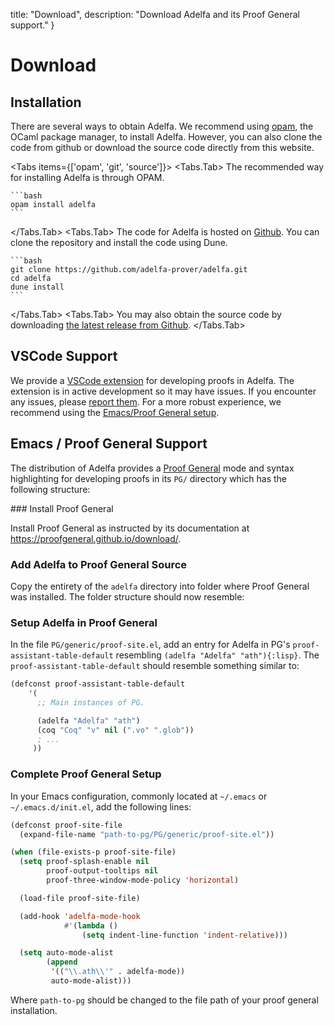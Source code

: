   title: "Download",
  description: "Download Adelfa and its Proof General support."
}


# Download

## Installation

There are several ways to obtain Adelfa. We recommend using
[opam](https://opam.ocaml.org/), the OCaml package manager, to install Adelfa.
However, you can also clone the code from github or download the source code
directly from this website.

<Tabs items={['opam', 'git', 'source']}>
  <Tabs.Tab>
    The recommended way for installing Adelfa is through OPAM.

    ```bash
    opam install adelfa
    ```
  </Tabs.Tab>
  <Tabs.Tab>
    The code for Adelfa is hosted on
    [Github](https://github.com/adelfa-prover/adelfa). You can clone the
    repository and install the code using Dune.

    ```bash
    git clone https://github.com/adelfa-prover/adelfa.git
    cd adelfa
    dune install
    ```
  </Tabs.Tab>
  <Tabs.Tab>
    You may also obtain the source code by downloading [the latest release from Github](https://github.com/adelfa-prover/adelfa/releases/latest).
  </Tabs.Tab>
</Tabs>


## VSCode Support

We provide a [VSCode
extension](https://marketplace.visualstudio.com/items?itemName=adelfa.adelfa-vscode)
for developing proofs in Adelfa. The extension is in active development so it
may have issues. If you encounter any issues, please [report
them](https://github.com/adelfa-prover/adelfa-vscode/issues). For a more robust
experience, we recommend using the [Emacs/Proof General
setup](#emacs-proof-general-support).

## Emacs / Proof General Support

The distribution of Adelfa provides a [Proof
General](https://proofgeneral.github.io/) mode and syntax highlighting for
developing proofs in its `PG/` directory which has the following structure:

<FileTree>
  <FileTree.Folder name="PG" defaultOpen>
    <FileTree.Folder name="adelfa" defaultOpen>
      <FileTree.File name="adelfa-syntax.el"/>
      <FileTree.File name="adelfa.el"/>
    </FileTree.Folder>
    <FileTree.File name="README.md"/>
  </FileTree.Folder>
</FileTree>




<Steps>
### Install Proof General

Install Proof General as instructed by its documentation at
https://proofgeneral.github.io/download/.

### Add Adelfa to Proof General Source

Copy the entirety of the `adelfa` directory into folder where Proof General was
installed. The folder structure should now resemble:

<FileTree>
  <FileTree.Folder name="adelfa" defaultOpen>
    <FileTree.File name="adelfa-syntax.el"/>
    <FileTree.File name="adelfa.el"/>
  </FileTree.Folder>
  <FileTree.Folder name="ci"/>
  <FileTree.Folder name="coq"/>
  <FileTree.Folder name="generic">
    <FileTree.File name="proof-site.el"/>
  </FileTree.Folder>
  <FileTree.File name="proof-general.el"/>
</FileTree>

### Setup Adelfa in Proof General

In the file `PG/generic/proof-site.el`, add an entry for Adelfa in PG's
`proof-assistant-table-default` resembling `(adelfa "Adelfa" "ath"){:lisp}`. The
`proof-assistant-table-default` should resemble something similar to:

```lisp
(defconst proof-assistant-table-default
    '(
      ;; Main instances of PG.

      (adelfa "Adelfa" "ath")
      (coq "Coq" "v" nil (".vo" ".glob"))
      ; ...
     ))
```

### Complete Proof General Setup

In your Emacs configuration, commonly located at `~/.emacs` or `~/.emacs.d/init.el`, add the following lines:

```lisp
(defconst proof-site-file
  (expand-file-name "path-to-pg/PG/generic/proof-site.el"))

(when (file-exists-p proof-site-file)
  (setq proof-splash-enable nil
        proof-output-tooltips nil
        proof-three-window-mode-policy 'horizontal)

  (load-file proof-site-file)

  (add-hook 'adelfa-mode-hook
            #'(lambda ()
                (setq indent-line-function 'indent-relative)))

  (setq auto-mode-alist
        (append
         '(("\\.ath\\'" . adelfa-mode))
         auto-mode-alist)))
```

Where `path-to-pg` should be changed to the file path of your proof general
installation.

</Steps>